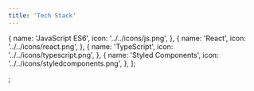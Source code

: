 ```yaml
---
title: 'Tech Stack'
---
```


  {
    name: 'JavaScript ES6',
    icon: '../../icons/js.png',
  },
  {
    name: 'React',
    icon: '../../icons/react.png',
  },
  {
    name: 'TypeScript',
    icon: '../../icons/typescript.png',
  },
  {
    name: 'Styled Components',
    icon: '../../icons/styledcomponents.png',
  },
];

;
